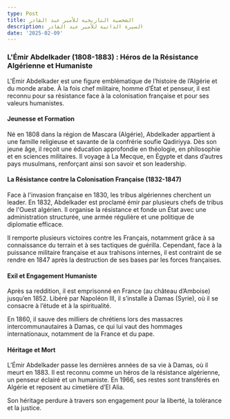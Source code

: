 ```yaml
---
type: Post
title: الشخصية التاريخية للأمير عبد القادر
description: السيرة الذاتية للأمير عبد القادر
date: '2025-02-09'
---
```

### **L'Émir Abdelkader (1808-1883) : Héros de la Résistance Algérienne et Humaniste**

L'Émir Abdelkader est une figure emblématique de l’histoire de l’Algérie et du monde arabe. À la fois chef militaire, homme d’État et penseur, il est reconnu pour sa résistance face à la colonisation française et pour ses valeurs humanistes.

#### **Jeunesse et Formation**

Né en 1808 dans la région de Mascara (Algérie), Abdelkader appartient à une famille religieuse et savante de la confrérie soufie Qadiriyya. Dès son jeune âge, il reçoit une éducation approfondie en théologie, en philosophie et en sciences militaires. Il voyage à La Mecque, en Égypte et dans d’autres pays musulmans, renforçant ainsi son savoir et son leadership.

#### **La Résistance contre la Colonisation Française (1832-1847)**

Face à l'invasion française en 1830, les tribus algériennes cherchent un leader. En 1832, Abdelkader est proclamé émir par plusieurs chefs de tribus de l'Ouest algérien. Il organise la résistance et fonde un État avec une administration structurée, une armée régulière et une politique de diplomatie efficace.

Il remporte plusieurs victoires contre les Français, notamment grâce à sa connaissance du terrain et à ses tactiques de guérilla. Cependant, face à la puissance militaire française et aux trahisons internes, il est contraint de se rendre en 1847 après la destruction de ses bases par les forces françaises.

#### **Exil et Engagement Humaniste**

Après sa reddition, il est emprisonné en France (au château d’Amboise) jusqu’en 1852. Libéré par Napoléon III, il s’installe à Damas (Syrie), où il se consacre à l’étude et à la spiritualité.

En 1860, il sauve des milliers de chrétiens lors des massacres intercommunautaires à Damas, ce qui lui vaut des hommages internationaux, notamment de la France et du pape.

#### **Héritage et Mort**

L’Émir Abdelkader passe les dernières années de sa vie à Damas, où il meurt en 1883. Il est reconnu comme un héros de la résistance algérienne, un penseur éclairé et un humaniste. En 1966, ses restes sont transférés en Algérie et reposent au cimetière d’El Alia.

Son héritage perdure à travers son engagement pour la liberté, la tolérance et la justice.

